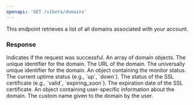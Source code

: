 ```yaml
---
openapi: 'GET /v1beta/domains'
---
```


This endpoint retrieves a list of all domains associated with your account.

### Response

<ResponseField name="success" type="boolean">
  Indicates if the request was successful.
</ResponseField>
<ResponseField name="data" type="array">
  An array of domain objects.
  <ResponseField name="id" type="integer">
    The unique identifier for the domain.
  </ResponseField>
  <ResponseField name="url" type="string">
    The URL of the domain.
  </ResponseField>
  <ResponseField name="uuid" type="string">
    The universally unique identifier for the domain.
  </ResponseField>
  <ResponseField name="monitor" type="object">
    An object containing the monitor status.
    <ResponseField name="uptime_status" type="string">
      The current uptime status (e.g., `up`, `down`).
    </ResponseField>
    <ResponseField name="certificate_status" type="string">
      The status of the SSL certificate (e.g., `valid`, `expiring_soon`).
    </ResponseField>
    <ResponseField name="certificate_expiration_date" type="string">
      The expiration date of the SSL certificate.
    </ResponseField>
  </ResponseField>
  <ResponseField name="pivot" type="object">
    An object containing user-specific information about the domain.
    <ResponseField name="user_domain_name" type="string">
      The custom name given to the domain by the user.
    </ResponseField>
  </ResponseField>
</ResponseField> 